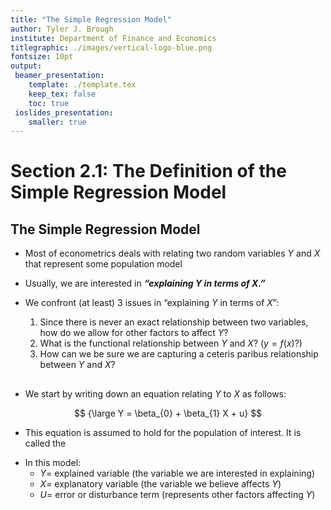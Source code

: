 ```yaml
---
title: "The Simple Regression Model" 
author: Tyler J. Brough
institute: Department of Finance and Economics 
titlegraphic: ./images/vertical-logo-blue.png
fontsize: 10pt
output:
 beamer_presentation:
    template: ./template.tex
    keep_tex: false
    toc: true
 ioslides_presentation:
    smaller: true
---
```



# Section 2.1: The Definition of the Simple Regression Model

## The Simple Regression Model

- Most of econometrics deals with relating two random variables $Y$ and $X$ that represent some population model

- Usually, we are interested in ___"explaining $Y$ in terms of $X$."___

- We confront (at least) 3 issues in "explaining $Y$ in terms of $X$":
	1. Since there is never an exact relationship between two variables, how do we allow for other factors to affect $Y$?
	2. What is the functional relationship between $Y$ and $X$? ($y = f(x)$?)
    3. How can we be sure we are capturing a ceteris paribus relationship between $Y$ and $X$?


## 

- We start by writing down an equation relating $Y$ to $X$ as follows:

\vspace{2.5mm}

$$
{\large Y = \beta_{0} + \beta_{1} X + u}
$$

\vspace{2.5mm}

- This equation is assumed to hold for the population of interest. It is called the \underline{\textbf{Simple Regression Model}}

\vspace{3mm}

- In this model:
	* $Y =$ explained variable (the variable we are interested in explaining)
	* $X =$ explanatory variable (the variable we believe affects $Y$)
	* $U =$ error or disturbance term (represents other factors affecting $Y$)


